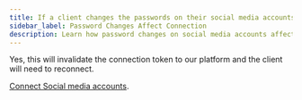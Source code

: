 ```yaml
---
title: If a client changes the passwords on their social media accounts, will it affect the connection in Vendasta?
sidebar_label: Password Changes Affect Connection
description: Learn how password changes on social media accounts affect connections in the Vendasta platform
---
```


Yes, this will invalidate the connection token to our platform and the client will need to reconnect.

[Connect Social media accounts](/vendasta-products/social-marketing/connect-social-media-accounts).
